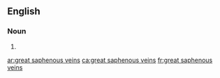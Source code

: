 ==English==

===Noun===
{{head|en|noun plural form}}

# {{plural of|great saphenous vein|lang=en}}

[[ar:great saphenous veins]]
[[ca:great saphenous veins]]
[[fr:great saphenous veins]]